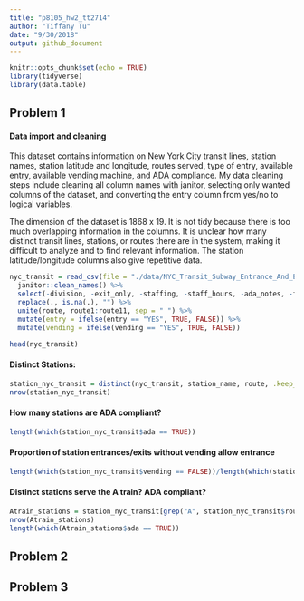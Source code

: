 ```yaml
---
title: "p8105_hw2_tt2714"
author: "Tiffany Tu"
date: "9/30/2018"
output: github_document
---
```


```r
knitr::opts_chunk$set(echo = TRUE)
library(tidyverse)
library(data.table)
```

## Problem 1
#### Data import and cleaning 
This dataset contains information on New York City transit lines, station names, station latitude and longitude, routes served, type of entry, available entry, available vending machine, and ADA compliance. My data cleaning steps include cleaning all column names with janitor, selecting only wanted columns of the dataset, and converting the entry column from yes/no to logical variables.  
  
The dimension of the dataset is 1868 x 19. It is not tidy because there is too much overlapping information in the columns. It is unclear how many distinct transit lines, stations, or routes there are in the system, making it difficult to analyze and to find relevant information. The station latitude/longitude columns also give repetitive data. 
```r
nyc_transit = read_csv(file = "./data/NYC_Transit_Subway_Entrance_And_Exit_Data.csv") %>% 
  janitor::clean_names() %>% 
  select(-division, -exit_only, -staffing, -staff_hours, -ada_notes, -free_crossover:-entrance_location) %>% 
  replace(., is.na(.), "") %>% 
  unite(route, route1:route11, sep = " ") %>% 
  mutate(entry = ifelse(entry == "YES", TRUE, FALSE)) %>% 
  mutate(vending = ifelse(vending == "YES", TRUE, FALSE))

head(nyc_transit)
````

#### Distinct Stations: 
```r
station_nyc_transit = distinct(nyc_transit, station_name, route, .keep_all = TRUE)
nrow(station_nyc_transit)
```

#### How many stations are ADA compliant?
```r
length(which(station_nyc_transit$ada == TRUE))
```

#### Proportion of station entrances/exits without vending allow entrance
```r
length(which(station_nyc_transit$vending == FALSE))/length(which(station_nyc_transit$entry == TRUE))
```

#### Distinct stations serve the A train? ADA compliant?
```r
Atrain_stations = station_nyc_transit[grep("A", station_nyc_transit$route), ]
nrow(Atrain_stations)
length(which(Atrain_stations$ada == TRUE))
```

## Problem 2


## Problem 3
